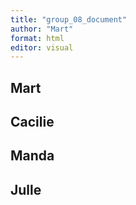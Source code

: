 ```yaml
---
title: "group_08_document"
author: "Mart"
format: html
editor: visual
---
```


## Mart

## Cacilie

## Manda

## Julle
